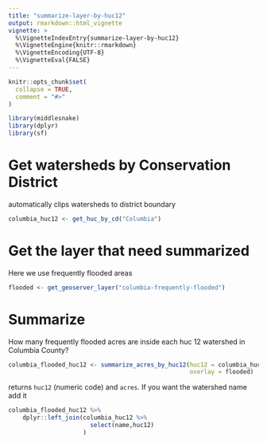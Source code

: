 ```yaml
---
title: "summarize-layer-by-huc12"
output: rmarkdown::html_vignette
vignette: >
  %\VignetteIndexEntry{summarize-layer-by-huc12}
  %\VignetteEngine{knitr::rmarkdown}
  %\VignetteEncoding{UTF-8}
  %\VignetteEval{FALSE}
---
```


```r
knitr::opts_chunk$set(
  collapse = TRUE,
  comment = "#>"
)
```

```r
library(middlesnake)
library(dplyr)
library(sf)
```

# Get watersheds by Conservation District
automatically clips watersheds to district boundary
```r

columbia_huc12 <- get_huc_by_cd("Columbia")

```

# Get the layer that need summarized 

Here we use frequently flooded areas
```r

flooded <- get_geoserver_layer("columbia-frequently-flooded")

```

# Summarize

How many frequently flooded acres are inside each huc 12 watershed in Columbia County?
```r

columbia_flooded_huc12 <- summarize_acres_by_huc12(huc12 = columbia_huc12,
                                                   overlay = flooded)
```

returns `huc12` (numeric code)  and `acres`. 
If you want the watershed name add it
```r
columbia_flooded_huc12 %>%
    dplyr::left_join(columbia_huc12 %>% 
                       select(name,huc12)
                     )
```



